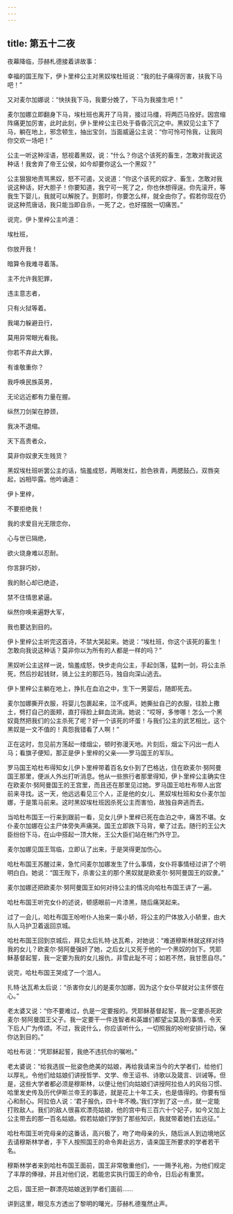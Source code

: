 ```yaml
---
---
---
```

title: 第五十二夜
---






夜幕降临，莎赫札德接着讲故事：





幸福的国王陛下，伊卜里梓公主对黑奴埃杜班说：“我的肚子痛得厉害，扶我下马吧！”

又对麦尔加娜说：“快扶我下马，我要分娩了，下马为我接生吧！”

麦尔加娜立即翻身下马，埃杜班也离开了马背，接过马缰，将两匹马拴好。因宫缩阵痛更加厉害，此时此刻，伊卜里梓公主已处于昏昏沉沉之中。黑奴见公主下了马，躺在地上，邪念顿生，抽出宝剑，当面威逼公主说：“你可怜可怜我，让我同你交欢一场吧！”

公主一听这种淫语，怒视着黑奴，说：“什么？你这个该死的畜生，怎敢对我说这种话！我舍弃了帝王公侯，如今却要你这么一个黑奴？”

公主狠狠地责骂黑奴，怒不可遏，又说道：“你这个该死的奴才、畜生，怎敢对我说这种话，好大胆子！你要知道，我宁可一死了之，你也休想得逞。你先滚开，等我生下婴儿，我就可以解脱了。到那时，你要怎么样，就全由你了。假若你现在仍说这种荒唐话，我只能当即自杀，一死了之，也好摆脱一切痛苦。”

说完，伊卜里梓公主吟道：


埃杜班，

你放开我！

暗算令我难寻着落。

主不允许我犯罪，

违主意志者，

只有火狱等着。

我竭力躲避丑行，

莫用异常眼光看我。

你若不弃此大罪，

有谁敬重你？

我呼唤民族英男，

无论远近都有力量在握。

纵然刀剑架在脖颈，

我决不退缩。

天下高贵者众，

莫非你奴隶天生贱货？



黑奴埃杜班听罢公主的话，恼羞成怒，两眼发红，脸色铁青，两腮鼓凸，双唇突起，凶相毕露。他吟诵道：


伊卜里梓，

不要拒绝我！

我的求爱目光无限恋你，

心与世已隔绝，

欲火烧身难以忍耐。

你言辞巧妙，

我的耐心却已绝迹，

禁不住情思紧逼。

纵然你唤来遍野大军，

我也要达到目的。



伊卜里梓公主听完这首诗，不禁大哭起来。她说：“埃杜班，你这个该死的畜生！怎敢向我说这种话？莫非你以为所有的人都是一样的吗？”

黑奴听公主这样一说，恼羞成怒，快步走向公主，手起剑落，猛刺一剑，将公主杀死，然后抄起钱财，骑上公主的那匹马，独自向深山逃去。

伊卜里梓公主躺在地上，挣扎在血泊之中，生下一男婴后，随即死去。

麦尔加娜撕开衣服，将婴儿包裹起来，泣不成声。她撕扯自己的衣服，往脸上撒土，劈打自己的面颊，直打得脸上鲜血流淌。她说：“哎呀，多惨哪！怎么一个黑奴竟然把我们的公主杀死了呢？好一个该死的坏蛋！与我们公主的武艺相比，这个黑奴是一文不值的！真怨我错看了人啊！”

正在这时，忽见前方荡起一缕烟尘，顿时弥漫天地。片刻后，烟尘下闪出一彪人马；看旗子便知，那正是伊卜里梓的父亲——罗马国王的军队。

罗马国王哈杜布得知女儿伊卜里梓带着百名女仆到了巴格达，住在欧麦尔·努阿曼国王那里，便派人外出打听消息。他从一些旅行者那里得知，伊卜里梓公主确实住在欧麦尔·努阿曼国王的王宫里，而且还在那里见过她。罗马国王哈杜布带人出宫前来寻找。这一天，他远远看见三个人，正是他的女儿、黑奴埃杜班和女仆麦尔加娜，于是策马前来。这时黑奴埃杜班因杀死公主而害怕，故独自奔逃而去。

当哈杜布国王一行来到跟前一看，见女儿伊卜里梓已死在血泊之中，痛苦不堪。女仆麦尔加娜在公主尸体旁失声痛哭。国王立即跌下马背，晕了过去。随行的王公大臣纷纷下马，在山中搭起一顶大帐，王公大臣们站在帐门外守卫。

麦尔加娜见国王驾临，立即认了出来，于是哭得更加伤心。

哈杜布国王苏醒过来，急忙问麦尔加娜发生了什么事情，女仆将事情经过讲了个明明白白。她说：“国王陛下，杀害公主的那个黑奴就是欧麦尔·努阿曼国王的奴隶。”

麦尔加娜还把欧麦尔·努阿曼国王如何对待公主的情况向哈杜布国王讲了一遍。

哈杜布国王听完女仆的述说，顿感眼前一片漆黑，随后痛哭起来。

过了一会儿，哈杜布国王吩咐仆人抬来一乘小轿，将公主的尸体放入小轿里，由大队人马护卫着返回京城。

哈杜布国王回到京城后，拜见太后扎特·达瓦希，对她说：“难道穆斯林就这样对待我的女儿？欧麦尔·努阿曼强奸了她，之后女儿又死于他的一个黑奴的剑下。凭耶稣基督起誓，我一定要为我的女儿报仇，非雪此耻不可；如若不然，我甘愿自尽。”

说完，哈杜布国王哭成了一个泪人。

扎特·达瓦希太后说：“杀害你女儿的是麦尔加娜，因为这个女仆早就对公主怀恨在心。”

老太婆又说：“你不要难过，仇是一定要报的。凭耶稣基督起誓，我一定要杀死欧麦尔·努阿曼国王父子。我一定要干一件连智者和英雄们都望尘莫及的事情，令天下后人广为传颂。不过，我说什么，你应该听什么，一切照我的吩咐安排行动，保你达到目的。”

哈杜布说：“凭耶稣起誓，我绝不违抗你的嘱咐。”

老太婆说：“给我选拔一批姿色绝美的姑娘，再给我请来当今的大学者们，给他们以厚礼，令他们给姑娘们讲授哲学、文学、帝王诏书、诗歌以及箴言、训诫等。但是，这些大学者都必须是穆斯林，以便让他们向姑娘们讲授阿拉伯人的风俗习惯、哈里发史传及历代伊斯兰帝王的事迹，就是花上十年工夫，也是值得的。你要有恒心和耐心。阿拉伯人说：‘君子报仇，四十年不晚。’我们学到了这一点，就一定能打败敌人。我们的敌人很喜欢漂亮姑娘，他的宫中有三百六十个妃子，如今又加上公主带去的那一百名姑娘。假若姑娘们学到了那些知识，我就带着她们去远征。”

哈杜布国王听完母亲的这番话，高兴极了，吻了吻母亲的头，随后派人到边境地区去请穆斯林学者，手下人按照国王的命令奔赴远方，请来国王所要求的学者若干名。

穆斯林学者来到哈杜布国王面前，国王非常敬重他们，一一赐予礼袍，为他们规定了丰厚的俸禄，并且对他们说，若能忠实执行国王的命令，日后必有重赏。

之后，国王把一群漂亮姑娘送到学者们面前……





讲到这里，眼见东方透出了黎明的曙光，莎赫札德戛然止声。